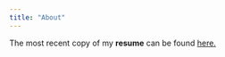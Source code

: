 ```yaml
---
title: "About"
---
```


The most recent copy of my **resume** can be found [here.](pages/calvinc-resume.pdf)
